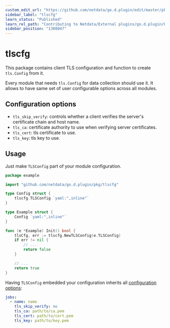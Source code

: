 ```yaml
---
custom_edit_url: "https://github.com/netdata/go.d.plugin/edit/master/pkg/tlscfg/README.md"
sidebar_label: "tlscfg"
learn_status: "Published"
learn_rel_path: "Contributing to Netdata/External plugins/go.d.plugin/Helper Packages"
sidebar_position: "1308047"
---
```



# tlscfg

This package contains client TLS configuration and function to create `tls.Config` from it.

Every module that needs `tls.Config` for data collection should use it. It allows to have same set of user configurable
options across all modules.

## Configuration options

- `tls_skip_verify`: controls whether a client verifies the server's certificate chain and host name.
- `tls_ca`: certificate authority to use when verifying server certificates.
- `tls_cert`: tls certificate to use.
- `tls_key`: tls key to use.

## Usage

Just make `TLSConfig` part of your module configuration.

```go
package example

import "github.com/netdata/go.d.plugin/pkg/tlscfg"

type Config struct {
	tlscfg.TLSConfig `yaml:",inline"`
}

type Example struct {
	Config `yaml:",inline"`
}

func (e *Example) Init() bool {
	tlsCfg, err := tlscfg.NewTLSConfig(e.TLSConfig)
	if err != nil {
		// ...
		return false
	}

	// ...
	return true
}
```

Having `TLSConfig` embedded your configuration inherits all [configuration options](#configuration-options):

```yaml
jobs:
  - name: name
    tls_skip_verify: no
    tls_ca: path/to/ca.pem
    tls_cert: path/to/cert.pem
    tls_key: path/to/key.pem
```
